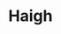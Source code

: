 
# Haigh
<ProjectDetails
  region="Riverlands"
  house="House Haigh"
  type="Castle"
  status="In Progress"
  warp="/warp haigh"
  projectLead="jMp007"
  dateStarted="2019-06-12T07:00:00+00:00"
  dateCompleted="undefined"
/>
